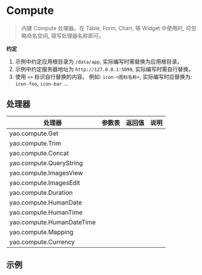 # Compute

<blockquote>
  <p>
    内建 Compute 处理器。在 Table, Form, Chart, 等 Widget 中使用时,
    可忽略命名空间, 填写处理器名称即可。
  </p>
</blockquote>

**约定**

1. 示例中约定应用根目录为 `/data/app`, 实际编写时需替换为应用根目录。
2. 示例中约定服务器地址为 `http://127.0.0.1:5099`, 实际编写时需自行替换。
3. 使用 `<>` 标识自行替换的内容。 例如: `icon-<图标名称>`, 实际编写时应替换为: `icon-foo`, `icon-bar` ...

## 处理器

| 处理器                    | 参数表 | 返回值 | 说明 |
| ------------------------- | ------ | ------ | ---- |
| yao.compute.Get           |        |        |      |
| yao.compute.Trim          |        |        |      |
| yao.compute.Concat        |        |        |      |
| yao.compute.QueryString   |        |        |      |
| yao.compute.ImagesView    |        |        |      |
| yao.compute.ImagesEdit    |        |        |      |
| yao.compute.Duration      |        |        |      |
| yao.compute.HumanDate     |        |        |      |
| yao.compute.HumanTime     |        |        |      |
| yao.compute.HumanDateTime |        |        |      |
| yao.compute.Mapping       |        |        |      |
| yao.compute.Currency      |        |        |      |

## 示例
